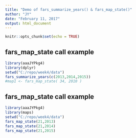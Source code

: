 ```yaml
---
title: "Demo of fars_summarize_years() & fars_map_state()"
author: "JY"
date: "February 11, 2017"
output: html_document
---
```


```r
knitr::opts_chunk$set(echo = TRUE)
```

## fars_map_state call example

```r
library(aaaJYPkg4)
library(dplyr)
setwd("C:/repo/week4/data")
fars_summarize_years(c(2013,2014,2015))
#map1 <- fars_map_state( 34, 2010 )
```

## fars_map_state call example


```r
library(aaaJYPkg4)
library(maps)
setwd("C:/repo/week4/data")
fars_map_state(21,2013)
fars_map_state(21,2014)
fars_map_state(21,2015)
```


